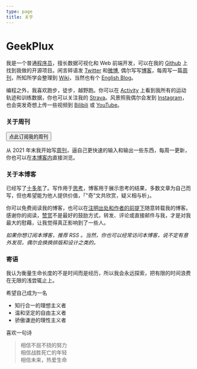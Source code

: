 ```yaml
---
type: page
title: 关于
---
```


# GeekPlux


我是一个普通[程序员](https://www.linkedin.com/in/geekplux/)，擅长数据可视化和 Web 前端开发，可以在我的 [Github](https://github.com/geekplux) 上找到我做的开源项目。闲言碎语发 [Twitter](https://twitter.com/geekplux) 和[微博](http://weibo.com/cloud285), 偶尔写写[博客](http://geekplux.com)，每周写一篇[周刊](https://geekplux.zhubai.love)，所知所学会整理到 [Wiki](https://wiki.geekplux.com)，当然也有个 [English Blog](https://geekplux.me)。

编程之外，我喜欢跑步，徒步，越野跑。你可以在 [Activity](https://activities.geekplux.com) 上看到我所有的运动轨迹和训练数据，你也可以关注我的 [Strava](https://www.strava.com/athletes/geekplux)。风景照我偶尔会发到 [Instagram](https://www.instagram.com/geekplux/)，也会突发奇想上传一些视频到 [Bilibili](https://space.bilibili.com/14962772) 或 [YouTube](https://www.youtube.com/c/geekplux)。

### 关于周刊


<Button>点此订阅我的周刊</Button>

从 2021 年末我开始写[周刊](https://geekplux.zhubai.love)，逼自己更快速的输入和输出一些东西，每周一更新，你也可以在[本博客内](/newsletters)直接浏览。

### 关于本博客


已经写了[十多年](https://geekplux.com/2018/09/26/blog-history)了。写作用于[思考](https://geekplux.com/2015/10/27/why-those-who-write-great-articles-is-so-powerful/)，博客用于展示思考的结果，多数文章为自己而写，但也希望能为他人提供价值，「"奇"文共欣赏，疑义相与析」。

你可以免费阅读我的博客，也可以在[注明出处和作者的前提下](https://creativecommons.org/licenses/by-nc-nd/4.0/)随意转载我的博客。感谢你的阅读，[赞赏](https://geekplux.com/donate)不是最好的鼓励方式，转发、评论或直接邮件与我，才是对我最大的慰藉，让我觉得真正影响到了一些人。

*如果你想订阅本博客，推荐 <Link href="https://geekplux.com/feed.xml">RSS</Link> 。当然，你也可以经常访问本博客，说不定有意外发现，偶尔会换换排版和设计之类的。*


### 寄语

我认为衡量生命长度的不是时间而是经历，所以我会永远探索，把有限的时间浪费在无限的浅尝辄止上。

希望自己成为一名

- 知行合一的理想主义者
- 温和坚定的自由主义者
- 骄傲谦逊的理性主义者

喜欢一句诗

> 相信不屈不挠的努力<br />
> 相信战胜死亡的年轻<br />
> 相信未来，热爱生命
